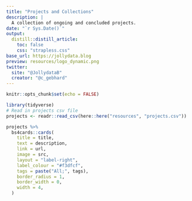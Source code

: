 ```yaml
---
title: "Projects and Collections"
description: |
  A collection of ongoing and concluded projects.
date: "`r Sys.Date()`"
output: 
  distill::distill_article:
    toc: false
    css: "strapless.css"
base_url: https://jollydata.blog
preview: resources/logo_dynamic.png
twitter:
  site: "@JollydataB"
  creator: "@c_gebhard"
---
```


```r
knitr::opts_chunk$set(echo = FALSE)
```



```r
library(tidyverse)
# Read in projects csv file 
projects <- readr::read_csv(here::here("resources", "projects.csv"))
```

```r
projects %>% 
  bs4cards::cards(
    title = title,
    text = description,
    link = url,
    image = src,
    layout = "label-right",
    label_colour = "#f3dfcf",
    tags = paste("All;", tags),
    border_radius = 1,
    border_width = 0,
    width = 4,
  )
```



